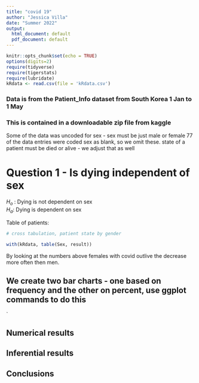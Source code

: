 ```yaml
---
title: "covid 19"
author: "Jessica Villa"
date: "Summer 2022"
output:
  html_document: default
  pdf_document: default
---
```


```r
knitr::opts_chunk$set(echo = TRUE)
options(digits=2)
require(tidyverse)
require(tigerstats)
require(lubridate)
kRdata <- read.csv(file = 'kRdata.csv')
```


### Data is from the Patient_Info dataset from South Korea 1 Jan to 1 May 
### This is contained in a downloadable zip file from kaggle

Some of the data was uncoded for sex - sex must be just male or female
77 of the data entries were coded sex  as blank, so we omit these.
state of a patient must be died or alive - we adjust that as well   
  
# Question 1 - Is dying independent of sex

$H_o$ : Dying is not dependent on sex   
$H_a$: Dying is dependent on sex


Table of patients:
```r

# cross tabulation, patient state by gender

with(kRdata, table(Sex, result))

```

By looking at the numbers above females with covid outlive the decrease more often then men. 

## We create two bar charts - one based on frequency and the other on percent, use ggplot commands to do this

`

  





  
## Numerical results


## Inferential results 




## Conclusions


